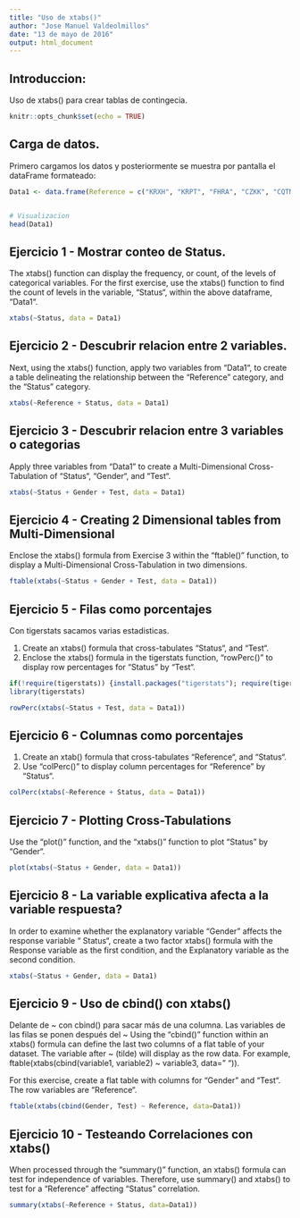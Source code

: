 ---
title: "Uso de xtabs()"
author: "Jose Manuel Valdeolmillos"
date: "13 de mayo de 2016"
output: html_document
---

## Introduccion:

Uso de xtabs() para crear tablas de contingecia.

```{r setup, include=FALSE}
knitr::opts_chunk$set(echo = TRUE)
```


## Carga de datos.

Primero cargamos los datos y posteriormente se muestra por pantalla el dataFrame formateado:

```{r carga}

Data1 <- data.frame(Reference = c("KRXH", "KRPT", "FHRA", "CZKK", "CQTN", "PZXW", "SZRZ", "RMZE", "STNX", "TMDW"), Status = c("Accepted", "Accepted", "Rejected", "Accepted", "Rejected", "Accepted", "Rejected", "Rejected", "Accepted", "Accepted"), Gender = c("Female", "Male", "Male", "Female", "Female", "Female", "Male", "Female", "Female", "Female"), Test = c("Test1", "Test1", "Test2", "Test3", "Test1", "Test4", "Test4", "Test2", "Test3", "Test1"), NewOrFollowUp = c("New", "New", "New", "New", "New", "Follow-up", "New", "New", "New", "New"))


# Visualizacion
head(Data1)

```


## Ejercicio 1 - Mostrar conteo de Status.

The xtabs() function can display the frequency, or count, of the levels of categorical variables. For the first exercise, use the xtabs() function to find the count of levels in the variable, “Status“, within the above dataframe, “Data1“.

```{r ejercicio_1}

xtabs(~Status, data = Data1)

```


## Ejercicio 2 - Descubrir relacion entre 2 variables.

Next, using the xtabs() function, apply two variables from “Data1“, to create a table delineating the relationship between the “Reference” category, and the “Status” category.

```{r ejercicio_2}

xtabs(~Reference + Status, data = Data1)

```


## Ejercicio 3 - Descubrir relacion entre 3 variables o categorias

Apply three variables from “Data1” to create a Multi-Dimensional Cross-Tabulation of “Status“, “Gender“, and “Test“.

```{r ejercicio_3}

xtabs(~Status + Gender + Test, data = Data1)

```


## Ejercicio 4 - Creating 2 Dimensional tables from Multi-Dimensional

Enclose the xtabs() formula from Exercise 3 within the “ftable()” function, to display a Multi-Dimensional Cross-Tabulation in two dimensions.

```{r ejercicio_4}

ftable(xtabs(~Status + Gender + Test, data = Data1))

```


## Ejercicio 5 - Filas como porcentajes

Con tigerstats sacamos varias estadisticas.

1) Create an xtabs() formula that cross-tabulates “Status“, and “Test“.
2) Enclose the xtabs() formula in the tigerstats function, “rowPerc()” to display row percentages for “Status” by “Test“.

```{r ejercicio_5a, message=FALSE}

if(!require(tigerstats)) {install.packages("tigerstats"); require(tigerstats)}
library(tigerstats)

```
```{r ejercicio_5b}

rowPerc(xtabs(~Status + Test, data = Data1))

```

## Ejercicio 6 - Columnas como porcentajes

1) Create an xtab() formula that cross-tabulates “Reference“, and “Status“.
2) Use “colPerc()” to display column percentages for “Reference” by “Status“.

```{r ejercicio_6}

colPerc(xtabs(~Reference + Status, data = Data1))

```


## Ejercicio 7 - Plotting Cross-Tabulations

Use the “plot()” function, and the “xtabs()” function to plot “Status” by “Gender“.

```{r ejercicio_7}

plot(xtabs(~Status + Gender, data = Data1))

```


## Ejercicio 8 - La variable explicativa afecta a la variable respuesta?

In order to examine whether the explanatory variable “Gender” affects the response variable “ Status“, create a two factor xtabs() formula with the Response variable as the first condition, and the Explanatory variable as the second condition.

```{r ejercicio_8}

xtabs(~Status + Gender, data = Data1)

```


## Ejercicio 9 - Uso de cbind() con xtabs()

Delante de ~ con cbind() para sacar más de una columna. Las variables de las filas se ponen después del ~
Using the “cbind()” function within an xtabs() formula can define the last two columns of a flat table of your dataset. The variable after ~ (tilde) will display as the row data. For example, ftable(xtabs(cbind(variable1, variable2) ~ variable3, data=" ")).

For this exercise, create a flat table with columns for “Gender” and “Test“. The row variables are “Reference“.

```{r ejercicio_9}

ftable(xtabs(cbind(Gender, Test) ~ Reference, data=Data1))

```


## Ejercicio 10 - Testeando Correlaciones con xtabs()

When processed through the “summary()” function, an xtabs() formula can test for independence of variables. Therefore, use summary() and xtabs() to test for a “Reference” affecting “Status” correlation.

```{r ejercicio_10}

summary(xtabs(~Reference + Status, data=Data1))

```